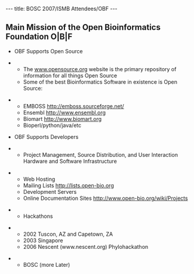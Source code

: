 ---
title: BOSC 2007/ISMB Attendees/OBF
---

==Main Mission of the Open Bioinformatics Foundation O|B|F==

* OBF Supports Open Source

**The [[www.opensource.org]] website is the primary repository of information for all things Open Source
**Some of the best Bioinformatics Software in existence is Open Source:

*** EMBOSS http://emboss.sourceforge.net/
*** Ensembl http://www.ensembl.org
*** Biomart http://www.biomart.org
*** Bioperl/python/java/etc

* OBF Supports Developers

** Project Management, Source Distribution, and User Interaction Hardware and Software Infrastructure

*** Web Hosting
*** Mailing Lists http://lists.open-bio.org
*** Development Servers
*** Online Documentation Sites http://www.open-bio.org/wiki/Projects

** Hackathons

*** 2002 Tuscon, AZ and Capetown, ZA
*** 2003 Singapore
*** 2006 Nescent (www.nescent.org) Phylohackathon

** BOSC (more Later)